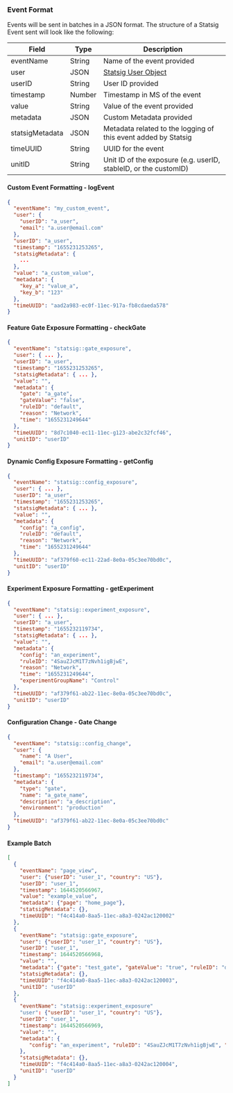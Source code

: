 ### Event Format

Events will be sent in batches in a JSON format. The structure of a Statsig Event sent will look like the following:

| Field           | Type   | Description                                                          |
| --------------- | ------ | -------------------------------------------------------------------- |
| eventName       | String | Name of the event provided                                           |
| user            | JSON   | [Statsig User Object](https://docs.statsig.com/client/concepts/user) |
| userID          | String | User ID provided                                                     |
| timestamp       | Number | Timestamp in MS of the event                                         |
| value           | String | Value of the event provided                                          |
| metadata        | JSON   | Custom Metadata provided                                             |
| statsigMetadata | JSON   | Metadata related to the logging of this event added by Statsig       |
| timeUUID        | String | UUID for the event                                                   |
| unitID          | String | Unit ID of the exposure (e.g. userID, stableID, or the customID)     |

#### Custom Event Formatting - logEvent

>

```json
{
  "eventName": "my_custom_event",
  "user": {
    "userID": "a_user",
    "email": "a.user@email.com"
  },
  "userID": "a_user",
  "timestamp": "1655231253265",
  "statsigMetadata": {
    ...
  },
  "value": "a_custom_value",
  "metadata": {
    "key_a": "value_a",
    "key_b": "123"
  },
  "timeUUID": "aad2a983-ec0f-11ec-917a-fb8cdaeda578"
}
```

#### Feature Gate Exposure Formatting - checkGate

>

```json
{
  "eventName": "statsig::gate_exposure",
  "user": { ... },
  "userID": "a_user",
  "timestamp": "1655231253265",
  "statsigMetadata": { ... },
  "value": "",
  "metadata": {
    "gate": "a_gate",
    "gateValue": "false",
    "ruleID": "default",
    "reason": "Network",
    "time": "1655231249644"
  },
  "timeUUID": "8d7c1040-ec11-11ec-g123-abe2c32fcf46",
  "unitID": "userID"
}
```

#### Dynamic Config Exposure Formatting - getConfig

>

```json
{
  "eventName": "statsig::config_exposure",
  "user": { ... },
  "userID": "a_user",
  "timestamp": "1655231253265",
  "statsigMetadata": { ... },
  "value": "",
  "metadata": {
    "config": "a_config",
    "ruleID": "default",
    "reason": "Network",
    "time": "1655231249644"
  },
  "timeUUID": "af379f60-ec11-22ad-8e0a-05c3ee70bd0c",
  "unitID": "userID"
}
```

#### Experiment Exposure Formatting - getExperiment

>

```json
{
  "eventName": "statsig::experiment_exposure",
  "user": { ... },
  "userID": "a_user",
  "timestamp": "1655232119734",
  "statsigMetadata": { ... },
  "value": "",
  "metadata": {
    "config": "an_experiment",
    "ruleID": "4SauZJcM1T7zNvh1igBjwE",
    "reason": "Network",
    "time": "1655231249644",
    "experimentGroupName": "Control"
  },
  "timeUUID": "af379f61-ab22-11ec-8e0a-05c3ee70bd0c",
  "unitID": "userID"
}
```

#### Configuration Change - Gate Change

>

```json
{
  "eventName": "statsig::config_change",
  "user": {
    "name": "A User",
    "email": "a.user@email.com"
  },
  "timestamp": "1655232119734",
  "metadata": {
    "type": "gate",
    "name": "a_gate_name",
    "description": "a_description",
    "environment": "production"
  },
  "timeUUID": "af379f61-ab22-11ec-8e0a-05c3ee70bd0c"
}
```

#### Example Batch

>

```json
[
  {
    "eventName": "page_view",
    "user": {"userID": "user_1", "country": "US"},
    "userID": "user_1",
    "timestamp": 1644520566967,
    "value": "example_value",
    "metadata": {"page": "home_page"},
    "statsigMetadata": {},
    "timeUUID": "f4c414a0-8aa5-11ec-a8a3-0242ac120002"
  },
  {
    "eventName": "statsig::gate_exposure",
    "user": {"userID": "user_1", "country": "US"},
    "userID": "user_1",
    "timestamp": 1644520566968,
    "value": "",
    "metadata": {"gate": "test_gate", "gateValue": "true", "ruleID": "default"},
    "statsigMetadata": {},
    "timeUUID": "f4c414a0-8aa5-11ec-a8a3-0242ac120003",
    "unitID": "userID"
  },
  {
    "eventName": "statsig::experiment_exposure"
    "user": {"userID": "user_1", "country": "US"},
    "userID": "user_1",
    "timestamp": 1644520566969,
    "value": "",
    "metadata": {
       "config": "an_experiment", "ruleID": "4SauZJcM1T7zNvh1igBjwE", "reason": "Network", "time": "1655231249644", "experimentGroupName": "Control"
    },
    "statsigMetadata": {},
    "timeUUID": "f4c414a0-8aa5-11ec-a8a3-0242ac120004",
    "unitID": "userID"
  }
]
```
